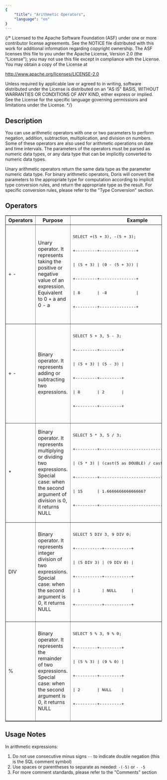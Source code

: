 ```yaml
---
{
    "title": "Arithmetic Operators",
    "language": "en"
}
---
```



{/* Licensed to the Apache Software Foundation (ASF) under one
or more contributor license agreements.  See the NOTICE file
distributed with this work for additional information
regarding copyright ownership.  The ASF licenses this file
to you under the Apache License, Version 2.0 (the
"License"); you may not use this file except in compliance
with the License.  You may obtain a copy of the License at

  http://www.apache.org/licenses/LICENSE-2.0

Unless required by applicable law or agreed to in writing,
software distributed under the License is distributed on an
"AS IS" BASIS, WITHOUT WARRANTIES OR CONDITIONS OF ANY
KIND, either express or implied.  See the License for the
specific language governing permissions and limitations
under the License. */}


## Description

You can use arithmetic operators with one or two parameters to perform negation, addition, subtraction, multiplication, and division on numbers. Some of these operators are also used for arithmetic operations on date and time intervals. The parameters of the operators must be parsed as numeric data types, or any data type that can be implicitly converted to numeric data types.

Unary arithmetic operators return the same data type as the parameter numeric data type. For binary arithmetic operators, Doris will convert the parameters to the appropriate type for computation according to implicit type conversion rules, and return the appropriate type as the result. For specific conversion rules, please refer to the "Type Conversion" section.

## Operators

<table border="1">
    <thead>
        <tr>
            <th style={{width:'20%'}}>Operators</th>
            <th style={{width:'60%'}}>Purpose</th>
            <th style={{width:'20%'}}>Example</th>
        </tr>
    </thead>
    <tbody>
    <tr>
        <td>+ -</td>
        <td>Unary operator. It represents taking the positive or negative value of an expression. Equivalent to 0 + a and 0 - a</td>
        <td>
            <pre>
            <div>SELECT +(5 + 3), -(5 + 3);</div>
            <div>+---------+---------------+</div>
            <div>| (5 + 3) | (0 - (5 + 3)) |</div>
            <div>+---------+---------------+</div>
            <div>| 8       | -8            |</div>
            <div>+---------+---------------+</div>
            </pre>
        </td>
    </tr>
    <tr>
        <td>+ -</td>
        <td>Binary operator. It represents adding or subtracting two expressions.</td>
        <td>
        <pre>
            <div>SELECT 5 + 3, 5 - 3;</div>
            <div>+---------+---------+</div>
            <div>| (5 + 3) | (5 - 3) |</div>
            <div>+---------+---------+</div>
            <div>| 8       | 2       |</div>
            <div>+---------+---------+</div>
        </pre>
        </td>
    </tr>
    <tr>
        <td>*</td>
        <td>Binary operator. It represents multiplying or dividing two expressions. Special case: when the second argument of division is 0, it returns NULL</td>
        <td>
            <pre>
                <div>SELECT 5 * 3, 5 / 3;</div>
                <div>+---------+-----------------------------------------+</div>
                <div>| (5 * 3) | (cast(5 as DOUBLE) / cast(3 as DOUBLE)) |</div>
                <div>+---------+-----------------------------------------+</div>
                <div>| 15      | 1.6666666666666667                      |</div>
                <div>+---------+-----------------------------------------+</div>
            </pre>
        </td>
    </tr>
    <tr>
        <td>DIV</td>
        <td>Binary operator. It represents integer division of two expressions. Special case: when the second argument is 0, it returns NULL</td>
        <td>
            <pre>
                <div>SELECT 5 DIV 3, 9 DIV 0;</div>
                <div>+-----------+-----------+</div>
                <div>| (5 DIV 3) | (9 DIV 0) |</div>
                <div>+-----------+-----------+</div>
                <div>| 1         | NULL      |</div>
                <div>+-----------+-----------+</div>
            </pre>
        </td>
    </tr>
    <tr>
        <td>%</td>
        <td>Binary operator. It represents the remainder of two expressions. Special case: when the second argument is 0, it returns NULL</td>
        <td>
            <pre>
                <div>SELECT 5 % 3, 9 % 0;</div>
                <div>+---------+---------+</div>
                <div>| (5 % 3) | (9 % 0) |</div>
                <div>+---------+---------+</div>
                <div>| 2       | NULL    |</div>
                <div>+---------+---------+</div>
            </pre>
        </td>
    </tr>
    </tbody>
</table>

## Usage Notes

In arithmetic expressions:
1. Do not use consecutive minus signs `--` to indicate double negation (this is the SQL comment symbol)
2. Use spaces or parentheses to separate as needed: `-(-5)` or `- -5`
3. For more comment standards, please refer to the "Comments" section